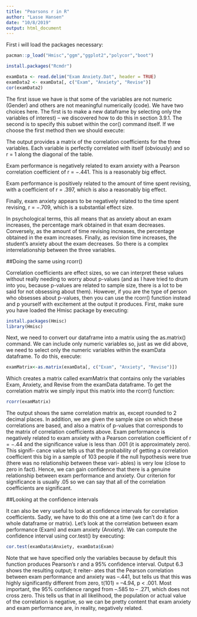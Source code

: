 ```yaml
---
title: "Pearsons r in R"
author: "Lasse Hansen"
date: "10/8/2019"
output: html_document
---
```


First i will load the packages necessary:

```r
pacman::p_load("Hmisc","ggm","ggplot2","polycor","boot")

install.packages("Rcmdr")
```

```r
examData <- read.delim("Exam Anxiety.Dat", header = TRUE)
examData2 <- examData[, c("Exam", "Anxiety", "Revise")]
cor(examData2)
```

The first issue we have is that some of the variables are not numeric (Gender) and others are not meaningful numerically (code). We have two choices here. The first is to make a new dataframe by selecting only the variables of interest) – we discovered how to do this in section 3.9.1. The second is to specify this subset within the cor() command itself. If we choose the first method then we should execute:


The output provides a matrix of the correlation coefficients for the three variables. Each variable is perfectly correlated with itself (obviously) and so r = 1 along the diagonal of the table. 

Exam performance is negatively related to exam anxiety with a Pearson correlation coefficient of r = −.441. This is a reasonably big effect. 

Exam performance is positively related to the amount of time spent revising, with a coefficient of r = .397, which is also a reasonably big effect. 

Finally, exam anxiety appears to be negatively related to the time spent revising, r = −.709, which is a substantial effect size. 

In psychological terms, this all means that as anxiety about an exam increases, the percentage mark obtained in that exam decreases. Conversely, as the amount of time revising increases, the percentage obtained in the exam increases. Finally, as revision time increases, the student’s anxiety about the exam decreases. So there is a complex interrelationship between the three variables.

##Doing the same using rcorr()

Correlation coefficients are effect sizes, so we can interpret these values without really needing to worry about p-values (and as I have tried to drum into you, because p-values are related to sample size, there is a lot to be said for not obsessing about them). However, if you are the type of person who obsesses about p-values, then you can use the rcorr() function instead and p yourself with excitement at the output it produces. First, make sure
you have loaded the Hmisc package by executing:

```r
install.packages(Hmisc)
library(Hmisc)
```

Next, we need to convert our dataframe into a matrix using the as.matrix() command. We can include only numeric variables so, just as we did above, we need to select only the numeric variables within the examData dataframe. To do this, execute:

```r
examMatrix<-as.matrix(examData[, c("Exam", "Anxiety", "Revise")])
```

Which creates a matrix called examMatrix that contains only the variables Exam, Anxiety, and Revise from the examData dataframe. To get the correlation matrix we simply input this matrix into the rcorr() function:

```r
rcorr(examMatrix)
```

The output shows the same correlation matrix as, except rounded to 2 decimal places. In addition, we are given the sample size on which these correlations are based, and also a matrix of p-values that corresponds to the matrix of correlation coefficients above. Exam performance is negatively related to exam anxiety with a Pearson correlation coefficient of r = −.44 and the significance value is less than .001 (it is approximately zero). This signifi- cance value tells us that the probability of getting a correlation coefficient this big in a sample of 103 people if the null hypothesis were true (there was no relationship between these vari- ables) is very low (close to zero in fact). Hence, we can gain confidence that there is a genuine relationship between exam performance and anxiety. Our criterion for significance is usually .05 so we can say that all of the correlation coefficients are significant.

##Looking at the confidence intervals 

It can also be very useful to look at confidence intervals for correlation coefficients. Sadly, we have to do this one at a time (we can’t do it for a whole dataframe or matrix). Let’s look at the correlation between exam performance (Exam) and exam anxiety (Anxiety). We can compute the confidence interval using cor.test() by executing:

```r

cor.test(examData$Anxiety, examData$Exam)
```
Note that we have specified only the variables because by default this function produces Pearson’s r and a 95% confidence interval. Output 6.3 shows the resulting output; it reiter- ates that the Pearson correlation between exam performance and anxiety was –.441, but tells us that this was highly significantly different from zero, t(101) = –4.94, p < .001. Most important, the 95% confidence ranged from –.585 to – .271, which does not cross zero. This tells us that in all likelihood, the population or actual value of the correlation is negative, so we can be pretty content that exam anxiety and exam performance are, in reality, negatively related.


